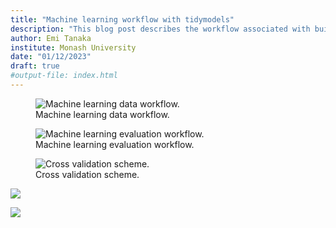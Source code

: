 ```yaml
---
title: "Machine learning workflow with tidymodels"
description: "This blog post describes the workflow associated with building machine learning models and how the suite of packages in `tidymodels` fits in the workflow process."
author: Emi Tanaka
institute: Monash University
date: "01/12/2023"
draft: true
#output-file: index.html
---
```



![Machine learning data workflow.](ml-data-workflow.svg){#fig-ml-data-workflow}


![Machine learning evaluation workflow.](ml-evaluation-workflow.svg){#fig-ml-eval-workflow}


![Cross validation scheme.](cross-validation-workflow.png){#fig-cv-scheme}

![](ml-data-workflow-with-tools.png)

![](classification-table.svg)

